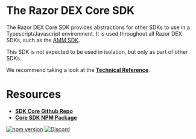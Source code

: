# The Razor DEX Core SDK

The Razor DEX Core SDK provides abstractions for other SDKs to use in a Typescript/Javascript environment. It is used throughout all Razor DEX SDKs, such as the [AMM SDK](../amm/overview.md).

This SDK is not expected to be used in isolation, but only as part of other SDKs.

We recommend taking a look at the [**Technical Reference**](./reference/overview).


# Resources

- [**SDK Core Github Repo**](https://github.com/razorlabsorg/razor-dex-sdk/tree/master/packages/core-sdk)
- [**Core SDK NPM Package**](https://www.npmjs.com/package/@razorlabs/swap-sdk-core)

[![npm version](https://img.shields.io/npm/v/@razorlabs/swap-sdk-core/latest.svg)](https://www.npmjs.com/package/@uniswap/sdk-core/v/latest)
[![Discord](https://img.shields.io/badge/discord-join%20chat-blue.svg)](https://discord.gg/RazorDAO)


